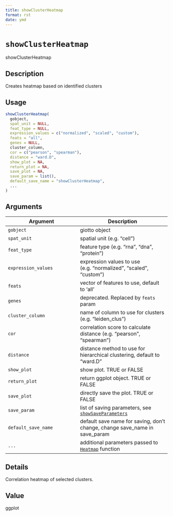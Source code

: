 ```yaml
--- 
title: showClusterHeatmap 
format: rst 
date: ymd 
--- 
```

# `showClusterHeatmap`

showClusterHeatmap


## Description

Creates heatmap based on identified clusters


## Usage

```r
showClusterHeatmap(
  gobject,
  spat_unit = NULL,
  feat_type = NULL,
  expression_values = c("normalized", "scaled", "custom"),
  feats = "all",
  genes = NULL,
  cluster_column,
  cor = c("pearson", "spearman"),
  distance = "ward.D",
  show_plot = NA,
  return_plot = NA,
  save_plot = NA,
  save_param = list(),
  default_save_name = "showClusterHeatmap",
  ...
)
```


## Arguments

Argument      |Description
------------- |----------------
`gobject`     |     giotto object
`spat_unit`     |     spatial unit (e.g. "cell")
`feat_type`     |     feature type (e.g. "rna", "dna", "protein")
`expression_values`     |     expression values to use (e.g. "normalized", "scaled", "custom")
`feats`     |     vector of features to use, default to 'all'
`genes`     |     deprecated. Replaced by `feats` param
`cluster_column`     |     name of column to use for clusters (e.g. "leiden_clus")
`cor`     |     correlation score to calculate distance (e.g. "pearson", "spearman")
`distance`     |     distance method to use for hierarchical clustering, default to "ward.D"
`show_plot`     |     show plot. TRUE or FALSE
`return_plot`     |     return ggplot object. TRUE or FALSE
`save_plot`     |     directly save the plot. TRUE or FALSE
`save_param`     |     list of saving parameters, see [`showSaveParameters`](#showsaveparameters)
`default_save_name`     |     default save name for saving, don't change, change save_name in save_param
`...`     |     additional parameters passed to [`Heatmap`](#heatmap) function


## Details

Correlation heatmap of selected clusters.


## Value

ggplot


